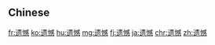 {{also|遺憾}}
==Chinese==
{{zh-see|遺憾}}

[[fr:遗憾]]
[[ko:遗憾]]
[[hu:遗憾]]
[[mg:遗憾]]
[[fj:遗憾]]
[[ja:遗憾]]
[[chr:遗憾]]
[[zh:遗憾]]